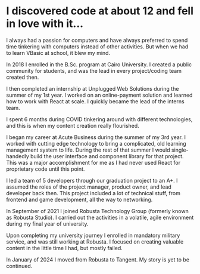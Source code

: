 
<SEO
	description='This is my story - Nabil Tharwat'
	path='about'
	title='About'
/>

<Layout>

# I discovered code at about 12 and fell in love with it...

I always had a passion for computers and have always preferred to spend time
tinkering with computers instead of other activities. But when we had to learn
VBasic at school, it blew my mind.

In 2018 I enrolled in the B.Sc. program at Cairo
University. I created a public community for students, and was the
lead in every project/coding team created then.

I then completed an internship at
Unplugged Web Solutions during the summer of my 1st year. I worked on an
online-payment solution and learned how to work with React at scale. I quickly
became the lead of the interns team.

I spent 6 months during COVID tinkering around with different technologies, and
this is when my content creation really flourished.

I began my career at Acute Business during the summer of my 3rd year. I worked
with cutting edge technology to bring a complicated, old learning management system to life.
During the rest of that summer I would single-handedly build the user interface and
component library for that project. This was a major accomplishment for me as I had never used
React for
proprietary code until this point.

I led a team of 5 developers through our graduation project to an A+. I assumed
the roles of the project manager, product owner, and lead developer back then.
This project included a lot of technical stuff, from frontend and game
development, all the way to networking.

In September of 2021 I joined Robusta Technology Group (formerly known as
Robusta Studio). I carried out the activities in a volatile,
agile environment during my final year of university.

Upon completing my university journey I enrolled in mandatory military service,
and was still working at Robusta. I focused on creating valuable content in the
little time I had, but mostly failed.

In January of 2024 I moved from Robusta to Tangent. My story is yet to be
continued.

</Layout>
